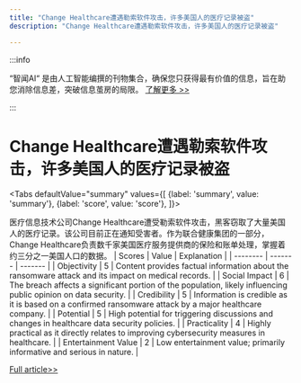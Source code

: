 ```yaml
---
title: "Change Healthcare遭遇勒索软件攻击，许多美国人的医疗记录被盗"
description: "Change Healthcare遭遇勒索软件攻击，许多美国人的医疗记录被盗"

---
```



:::info

“智闻AI“ 是由人工智能编撰的刊物集合，确保您只获得最有价值的信息，旨在助您消除信息差，突破信息茧房的局限。  [了解更多 >>](/)

:::

# Change Healthcare遭遇勒索软件攻击，许多美国人的医疗记录被盗


<Tabs
	defaultValue="summary"
	values={[
	{label: 'summary', value: 'summary'},
	{label: 'score', value: 'score'},
]}>
<TabItem value="summary">


医疗信息技术公司Change Healthcare遭受勒索软件攻击，黑客窃取了大量美国人的医疗记录。该公司目前正在通知受害者。作为联合健康集团的一部分，Change Healthcare负责数千家美国医疗服务提供商的保险和账单处理，掌握着约三分之一美国人口的数据。
</TabItem>
<TabItem value="score">
	| Scores     | Value   | Explanation |
	| -------- | ------- | ------- |
	| Objectivity  | 5    | Content provides factual information about the ransomware attack and its impact on medical records.    |
	| Social Impact | 6     | The breach affects a significant portion of the population, likely influencing public opinion on data security.    |
	| Credibility    | 5    | Information is credible as it is based on a confirmed ransomware attack by a major healthcare company.    |
	| Potential    | 5    | High potential for triggering discussions and changes in healthcare data security policies.    |
	| Practicality    | 4    | Highly practical as it directly relates to improving cybersecurity measures in healthcare.    |
	| Entertainment Value    | 2    | Low entertainment value; primarily informative and serious in nature.    |
</TabItem>
</Tabs>

[Full article>>](https://yro.slashdot.org/story/24/06/22/0211236/change-healthcare-confirms-ransomware-hackers-stole-medical-records-on-a-substantial-proportion-of-americans?utm_source=rss1.0mainlinkanon&utm_medium=feed)
